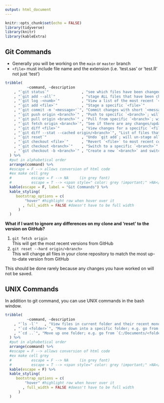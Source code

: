 ```yaml
---
output: html_document
---
```


```r
knitr::opts_chunk$set(echo = FALSE)
library(tidyverse)
library(knitr)
library(kableExtra)
```

## Git Commands 


* Generally you will be working on the `main` or `master` branch
* `<file>` must include file name and the extension (i.e. 'test.sas' or 'test.R' not just 'test')

```r
tribble(
          ~command, ~description
    , "`git status`"               , "see which files have been changed/added/deleted on working branch"
    , "`git add --all`"            , "stage ALL files that have been changed/added/deleted"
    , "`git log -<numb>`"          , "View a list of the most recent `<numb>` commits; e.g. `git log -2` will show 2 commits"
    , "`git add <file>`"           , "Stage a specific `<file>`"
    , "`git commit -m '<message>'`", "Commit changes with short `<message>`"
    , "`git push origin <branch>`" , "Push to specific `<branch>`; will generally be `main` or `master`"
    , "`git pull origin <branch>`" , "Pull from specific `<branch>`; will generally be `main` or `master`"
    , "`git fetch origin <branch>`", "See if there are any changes/updates from a specific `<branch>`; could do this prior to `git pull`"
    , "`git diff <file>`"          , "View changes for a specific `<file>`; if you just use `git diff` all changes for all files will be shown. If you have a lot of changes it will end with an `(END)` on the screen, to quit this screen press the `Q` key"
    , "`git diff --stat --cached origin/<branch>`", "List of files that have been commited (list of files that will be included in next `git push`)"
    , "`git reset`"                , "Undo `git add`; will un-stage all files; can also use `git reset <file>` to unstage specific file"
    , "`git checkout <file>`"      , "Revert `<file>` to most recent commit on local repo"
    , "`git checkout <branch>`"    , "Switch to a specific `<branch>`"
    , "`git checkout -b <branch>`" , "Create a new `<branch>` and switch to that `<branch>`"
  ) %>%
  #put in alphabetical order 
  arrange(command) %>% 
  #escape = F --> allows conversion of html code
  #ex make cell grey
  #         escape = F --> NA     (in grey font)
  #         escape = T --> <span style=" color: grey !important;" >NA</span>
  kable(escape = F, label = "Git Commands") %>%
  kable_styling(
     bootstrap_options = c(
         "hover" #highlight row when hover over it 
        , full_width = FALSE #doesn't have to be full width 
      )
  )
```

**What if I want to ignore any differences on my clone and 'reset' to the version on GitHub?** 

1. `git fetch origin`  
This will get the most recent versions from GitHub  
1. `git reset --hard origin/<branch>`  
This will change all files in your clone repository to match the most up-to-date version from GitHub  

This should be done rarely because any changes you have worked on will not be saved.  


## UNIX Commands  

In addition to git command, you can use UNIX commands in the bash window.  

```r
tribble(
          ~command, ~description
    , "`ls -l`"   , "View files in current folder and their recent mondification"
    , "`cd <folder>`", "Move down into a specific folder; e.g. go from `C:/Documents` to `C:/Documents/<folder>`" 
    , "`cd ..`", "Move up one folder; e.g. go from `C:/Documents/<folder>` to `C:/Documents`"
  ) %>%
  #put in alphabetical order 
  arrange(command) %>%
  #escape = F --> allows conversion of html code
  #ex make cell grey
  #         escape = F --> NA     (in grey font)
  #         escape = T --> <span style=" color: grey !important;" >NA</span>
  kable(escape = F) %>%
  kable_styling(
     bootstrap_options = c(
         "hover" #highlight row when hover over it 
        , full_width = FALSE #doesn't have to be full width 
      )
  )
```



